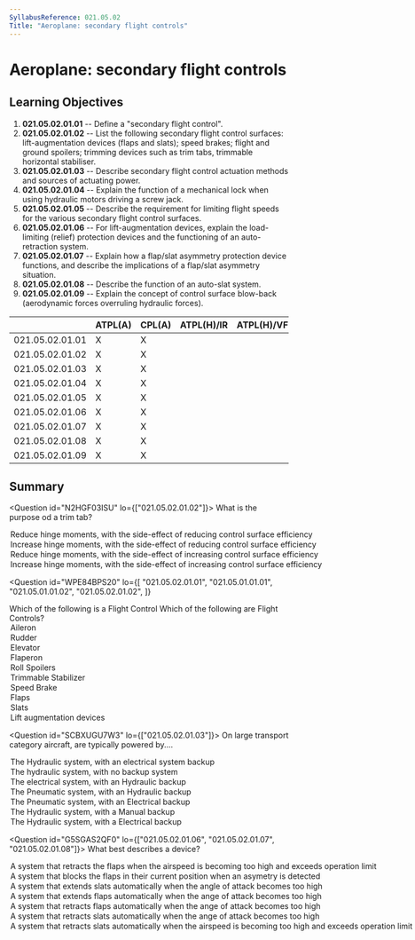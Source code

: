 ```yaml
---
SyllabusReference: 021.05.02
Title: "Aeroplane: secondary flight controls"
---
```


# Aeroplane: secondary flight controls

## Learning Objectives

1.  **021.05.02.01.01** -- Define a "secondary flight control".
2.  **021.05.02.01.02** -- List the following secondary flight control surfaces:
    lift-augmentation devices (flaps and slats); speed brakes; flight and ground
    spoilers; trimming devices such as trim tabs, trimmable horizontal
    stabiliser.
3.  **021.05.02.01.03** -- Describe secondary flight control actuation methods
    and sources of actuating power.
4.  **021.05.02.01.04** -- Explain the function of a mechanical lock when using
    hydraulic motors driving a screw jack.
5.  **021.05.02.01.05** -- Describe the requirement for limiting flight speeds
    for the various secondary flight control surfaces.
6.  **021.05.02.01.06** -- For lift-augmentation devices, explain the
    load-limiting (relief) protection devices and the functioning of an
    auto-retraction system.
7.  **021.05.02.01.07** -- Explain how a flap/slat asymmetry protection device
    functions, and describe the implications of a flap/slat asymmetry situation.
8.  **021.05.02.01.08** -- Describe the function of an auto-slat system.
9.  **021.05.02.01.09** -- Explain the concept of control surface blow-back
    (aerodynamic forces overruling hydraulic forces).

|                 | ATPL(A) | CPL(A) | ATPL(H)/IR | ATPL(H)/VFR | CPL(H) | IR  | CBIR(A) |
| --------------- | ------- | ------ | ---------- | ----------- | ------ | --- | ------- |
| 021.05.02.01.01 | X       | X      |            |             |        |     |         |
| 021.05.02.01.02 | X       | X      |            |             |        |     |         |
| 021.05.02.01.03 | X       | X      |            |             |        |     |         |
| 021.05.02.01.04 | X       | X      |            |             |        |     |         |
| 021.05.02.01.05 | X       | X      |            |             |        |     |         |
| 021.05.02.01.06 | X       | X      |            |             |        |     |         |
| 021.05.02.01.07 | X       | X      |            |             |        |     |         |
| 021.05.02.01.08 | X       | X      |            |             |        |     |         |
| 021.05.02.01.09 | X       | X      |            |             |        |     |         |

## Summary

<Question id="N2HGF03ISU" lo={["021.05.02.01.02"]}>
  <Text variant="oneCorrect">What is the purpose od a trim tab?</Text>
<Option subject={[[]]}>
  Reduce hinge moments, with the side-effect of reducing control surface
  efficiency
</Option>
<Option>
  Increase hinge moments, with the side-effect of reducing control surface
  efficiency
</Option>
<Option>
  Reduce hinge moments, with the side-effect of increasing control surface
  efficiency
</Option>

  <Option>
    Increase hinge moments, with the side-effect of increasing control surface
    efficiency
  </Option>
</Question>

<Question
  id="WPE84BPS20"
  lo={[
  "021.05.02.01.01",
  "021.05.01.01.01",
  "021.05.01.01.02",
  "021.05.02.01.02",
  ]}
>
  <Text variant="oneCorrect">
    Which of the following is a <Subject /> Flight Control
  </Text>
<Text variant="multipleCorrect" select={4}>
  Which of the following are <Subject /> Flight Controls?
</Text>

  <Option subject={[["Primary"]]}>Aileron</Option>
  <Option subject={[["Primary"]]}>Rudder</Option>
  <Option subject={[["Primary"]]}>Elevator</Option>
  <Option subject={[["Primary"]]}>Flaperon</Option>
  <Option subject={[["Primary"]]}>Roll Spoilers</Option>
  <Option subject={[["Secondary"]]}>Trimmable Stabilizer</Option>
  <Option subject={[["Secondary"]]}>Speed Brake</Option>
  <Option subject={[["Secondary"]]}>Flaps</Option>
  <Option subject={[["Secondary"]]}>Slats</Option>
  <Option subject={[["Secondary"]]}>Lift augmentation devices</Option>
</Question>

<Question id="SCBXUGU7W3" lo={["021.05.02.01.03"]}>
  <Text variant="oneCorrect">
    On large transport category aircraft, <Subject /> are typically powered
    by....
  </Text>
<Option
  subject={[["trailing edge flaps"], ["leading edge devices"], [" slats"]]}
>
  The Hydraulic system, with an electrical system backup
</Option>
<Option
  subject={[["horizontal stabilizer"], ["speed brakes"]]}
  why="These systems are not as essential as the other primary and secondary system. In case of failure, the plane is still flyable."
>
  The hydraulic system, with no backup system
</Option>

  <Option>The electrical system, with an Hydraulic backup</Option>
  <Option>The Pneumatic system, with an Hydraulic backup</Option>
  <Option>The Pneumatic system, with an Electrical backup</Option>
  <Option>The Hydraulic system, with a Manual backup</Option>
  <Option>The Hydraulic system, with a Electrical backup</Option>
</Question>

<Question id="G5SGAS2QF0" lo={["021.05.02.01.06", "021.05.02.01.07", "021.05.02.01.08"]}>
  <Text variant="oneCorrect">
    What best describes a <Subject /> device?
  </Text>
<Option subject={[["flap load relief"], ["flap load-limiting protection"]]}>
  A system that retracts the flaps when the airspeed is becoming too high and
  exceeds operation limit
</Option>
<Option subject={[["flap asymmetry protection"]]}>
  A system that blocks the flaps in their current position when an asymetry is
  detected
</Option>
<Option subject={[["auto slat"]]}>
  A system that extends slats automatically when the angle of attack becomes too
  high
</Option>
<Option>
  A system that extends flaps automatically when the ange of attack becomes too
  high
</Option>
<Option>
  A system that retracts flaps automatically when the ange of attack becomes too
  high
</Option>
<Option>
  A system that retracts slats automatically when the ange of attack becomes too
  high
</Option>

  <Option>
    A system that retracts slats automatically when the airspeed is becoming too
    high and exceeds operation limit
  </Option>
</Question>
